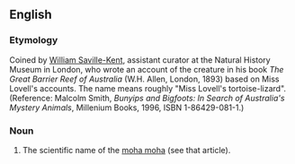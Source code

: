 ==English==

===Etymology===
Coined by [[w:William Saville-Kent|William Saville-Kent]], assistant curator at the Natural History Museum in London, who wrote an account of the creature in his book ''The Great Barrier Reef of Australia'' (W.H. Allen, London, 1893) based on Miss Lovell's accounts.  The name means roughly "Miss Lovell's tortoise-lizard".  (Reference: Malcolm Smith, ''Bunyips and Bigfoots: In Search of Australia's Mystery Animals'', Millenium Books, 1996, ISBN 1-86429-081-1.)

===Noun===
{{en-noun|sg=[[chelosauria]] [[lovelli]]}}

# {{cryptozoology}} The scientific name of the [[moha moha]] (see that article).